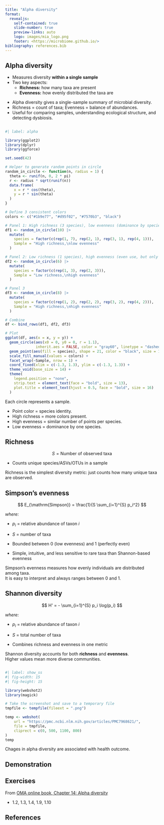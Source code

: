 ```yaml
---
title: "Alpha diversity"
format:
  revealjs:
    self-contained: true
    slide-number: true
    preview-links: auto
    logo: images/mia_logo.png
    footer: <https://microbiome.github.io/>
bibliography: references.bib
---
```


## Alpha diversity

- Measures diversity **within a single sample**
- Two key aspects:
  - **Richness:** how many taxa are present  
  - **Evenness:** how evenly distributed the taxa are

::: {.notes}

- Alpha diversity gives a single-sample summary of microbial diversity.  
- Richness = count of taxa; Evenness = balance of abundances.  
- Useful for comparing samples, understanding ecological structure, and detecting dysbiosis.

:::

##

```r
#| label: alpha

library(ggplot2)
library(dplyr)
library(ggforce)

set.seed(42)

# Helper to generate random points in circle
random_in_circle <- function(n, radius = 1) {
  theta <- runif(n, 0, 2 * pi)
  r <- radius * sqrt(runif(n))
  data.frame(
    x = r * cos(theta),
    y = r * sin(theta)
  )
}

# Define 3 consistent colors
colors <- c("#1b9e77", "#d95f02", "#7570b3", "black")

# Panel 1: High richness (3 species), low evenness (dominance by species 1)
df1 <- random_in_circle(10) |>
  mutate(
    species = factor(c(rep(1, 7), rep(2, 1), rep(3, 1), rep(4, 1))),
    Sample = "High richness,\nlow evenness"
  )

# Panel 2: Low richness (1 species), high evenness (even use, but only 1 type)
df2 <- random_in_circle(6) |>
  mutate(
    species = factor(c(rep(1, 3), rep(2, 3))),
    Sample = "Low richness,\nhigh evenness"
  )

# Panel 3
df3 <- random_in_circle(8) |>
  mutate(
    species = factor(c(rep(1, 2), rep(2, 2), rep(3, 2), rep(4, 2))),
    Sample = "High richness,\nhigh evenness"
  )

# Combine
df <- bind_rows(df1, df2, df3)

# Plot
ggplot(df, aes(x = x, y = y)) +
  geom_circle(aes(x0 = 0, y0 = 0, r = 1.1), 
              inherit.aes = FALSE, color = "gray60", linetype = "dashed") +
  geom_point(aes(fill = species), shape = 21, color = "black", size = 10, alpha = 0.9) +
  scale_fill_manual(values = colors) +
  facet_wrap(~Sample, nrow = 1) +
  coord_fixed(xlim = c(-1.3, 1.3), ylim = c(-1.3, 1.3)) +
  theme_void(base_size = 14) +
  theme(
    legend.position = "none",
    strip.text = element_text(face = "bold", size = 13),
    plot.title = element_text(hjust = 0.5, face = "bold", size = 16)
  )
```

::: {.notes}

Each circle represents a sample.

- Point color = species identity.
- High richness = more colors present.
- High evenness = similar number of points per species.
- Low evenness = dominance by one species.

:::

## Richness


$$
S = \text{Number of observed taxa}
$$

- Counts unique species/ASVs/OTUs in a sample

::: {.notes}
Richness is the simplest diversity metric: just counts how many unique taxa are observed.
:::

## Simpson's evenness

$$
E_{\mathrm{Simpson}} = \frac{1}{S \sum_{i=1}^{S} p_i^2}
$$

*where:*

- $p_i$ = relative abundance of taxon $i$  
- $S$ = number of taxa  

- Bounded between 0 (low evenness) and 1 (perfectly even)  
- Simple, intuitive, and less sensitive to rare taxa than Shannon-based evenness  

::: {.notes}

Simpson's evenness measures how evenly individuals are distributed among taxa.  
It is easy to interpret and always ranges between 0 and 1.

:::

## Shannon diversity

$$
H' = - \sum_{i=1}^{S} p_i \log(p_i)
$$

*where:*

- $p_i$ = relative abundance of taxon $i$  
- $S$ = total number of taxa

- Combines richness and evenness in one metric

::: {.notes}
Shannon diversity accounts for both **richness** and **evenness**.  
Higher values mean more diverse communities.
:::

##

```r
#| label: show_ss
#| fig-width: 15
#| fig-height: 15

library(webshot2)
library(magick)

# Take the screenshot and save to a temporary file
tmpfile <- tempfile(fileext = ".png")

temp <- webshot(
    url = "https://pmc.ncbi.nlm.nih.gov/articles/PMC7968621/",
    file = tmpfile,
    cliprect = c(0, 500, 1100, 800)
)
temp
```

::: {.notes}

Chages in alpha diversity are associated with health outcome.

:::

## Demonstration

## Exercises

From [OMA online book, Chapter 14: Alpha diversity](https://microbiome.github.io/OMA/docs/devel/pages/alpha_diversity.html)

- 1.2, 1.3, 1.4, 1.9, 1.10

## References
